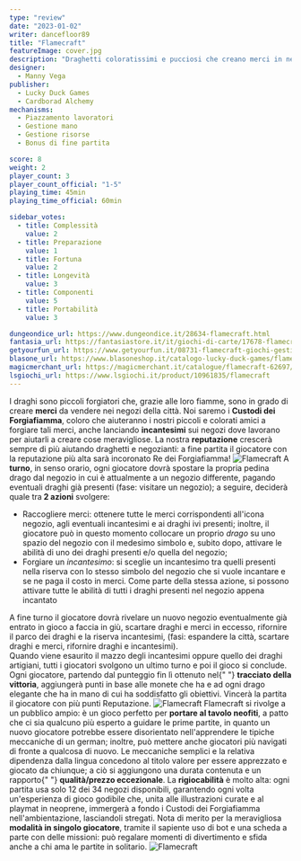 ```yaml
---
type: "review"
date: "2023-01-02"
writer: dancefloor89
title: "Flamecraft"
featureImage: cover.jpg
description: "Draghetti coloratissimi e pucciosi che creano merci in negozi incantati"
designer:
  - Manny Vega
publisher:
  - Lucky Duck Games
  - Cardborad Alchemy
mechanisms:
  - Piazzamento lavoratori
  - Gestione mano
  - Gestione risorse
  - Bonus di fine partita

score: 8
weight: 2
player_count: 3
player_count_official: "1-5"
playing_time: 45min
playing_time_official: 60min

sidebar_votes:
  - title: Complessità
    value: 2
  - title: Preparazione
    value: 1
  - title: Fortuna
    value: 2
  - title: Longevità
    value: 3
  - title: Componenti
    value: 5
  - title: Portabilità
    value: 3

dungeondice_url: https://www.dungeondice.it/28634-flamecraft.html
fantasia_url: https://fantasiastore.it/it/giochi-di-carte/17678-flamecraft.html
getyourfun_url: https://www.getyourfun.it/08731-flamecraft-giochi-gestionali.html
blasone_url: https://www.blasoneshop.it/catalogo-lucky-duck-games/flamecraft-200-bustine-protettive-omaggio-507-2523
magicmerchant_url: https://magicmerchant.it/catalogue/flamecraft-62697/
lsgiochi_url: https://www.lsgiochi.it/product/10961835/flamecraft
---
```


<Setting>
  I draghi sono piccoli forgiatori che, grazie alle loro fiamme, sono in grado di creare <strong>merci</strong> da
  vendere nei negozi della città. Noi saremo i <strong>Custodi dei Forgiafiamma</strong>, coloro che aiuteranno i nostri
  piccoli e colorati amici a forgiare tali merci, anche lanciando <strong>incantesimi</strong> sui negozi dove lavorano
  per aiutarli a creare cose meravigliose. La nostra <strong>reputazione</strong> crescerà sempre di più aiutando
  draghetti e negozianti: a fine partita il giocatore con la reputazione più alta sarà incoronato Re dei Forgiafiamma!
</Setting>

<img src="./game1.jpg" alt="Flamecraft" />

<Rules>
  A <strong>turno</strong>, in senso orario, ogni giocatore dovrà spostare la propria pedina drago dal negozio in cui è
  attualmente a un negozio differente, pagando eventuali draghi già presenti (fase: visitare un negozio); a seguire,
  deciderà quale tra<strong> 2 azioni</strong> svolgere:
  <ul>
    <li>
      Raccogliere merci: ottenere tutte le merci corrispondenti all'icona negozio, agli eventuali incantesimi e ai
      draghi ivi presenti; inoltre, il giocatore può in questo momento collocare un proprio <em>drago</em> su uno spazio
      del negozio con il medesimo simbolo e, subito dopo, attivare le abilità di uno dei draghi presenti e/o quella del
      negozio;
    </li>
    <li>
      Forgiare un <em>incantesimo</em>: si sceglie un incantesimo tra quelli presenti nella riserva con lo stesso
      simbolo del negozio che si vuole incantare e se ne paga il costo in merci. Come parte della stessa azione, si
      possono attivare tutte le abilità di tutti i draghi presenti nel negozio appena incantato
    </li>
  </ul>
  A fine turno il giocatore dovrà rivelare un nuovo negozio eventualmente già entrato in gioco a faccia in giù, scartare
  draghi e merci in eccesso, rifornire il parco dei draghi e la riserva incantesimi, (fasi: espandere la città, scartare
  draghi e merci, rifornire draghi e incantesimi).
  <br />
  Quando viene esaurito il mazzo degli incantesimi oppure quello dei draghi artigiani, tutti i giocatori svolgono un
  ultimo turno e poi il gioco si conclude. Ogni giocatore, partendo dal punteggio fin lì ottenuto nel{" "}
  <strong>tracciato della vittoria</strong>, aggiungerà punti in base alle monete che ha e ad ogni drago elegante che ha
  in mano di cui ha soddisfatto gli obiettivi. Vincerà la partita il giocatore con più punti Reputazione.
</Rules>

<img src="./game2.jpg" alt="Flamecraft" />

<Feedback>
  Flamecraft si rivolge a un pubblico ampio: è un gioco perfetto per <strong>portare al tavolo neofiti</strong>, a patto
  che ci sia qualcuno più esperto a guidare le prime partite, in quanto un nuovo giocatore potrebbe essere disorientato
  nell'apprendere le tipiche meccaniche di un german; inoltre, può mettere anche giocatori più navigati di fronte a
  qualcosa di nuovo. Le meccaniche semplici e la relativa dipendenza dalla lingua concedono al titolo valore per essere
  apprezzato e giocato da chiunque; a ciò si aggiungono una durata contenuta e un rapporto{" "}
  <strong>qualità/prezzo eccezionale</strong>. La <strong>rigiocabilità</strong> è molto alta: ogni partita usa solo 12
  dei 34 negozi disponibili, garantendo ogni volta un'esperienza di gioco godibile che, unita alle illustrazioni curate
  e al playmat in neoprene, immergerà a fondo i Custodi dei Forgiafiamma nell'ambientazione, lasciandoli stregati. Nota
  di merito per la meravigliosa <strong>modalità in singolo giocatore</strong>, tramite il sapiente uso di bot e una
  scheda a parte con delle missioni: può regalare momenti di divertimento e sfida anche a chi ama le partite in
  solitario.
</Feedback>

<img src="./game3.jpg" alt="Flamecraft" />
